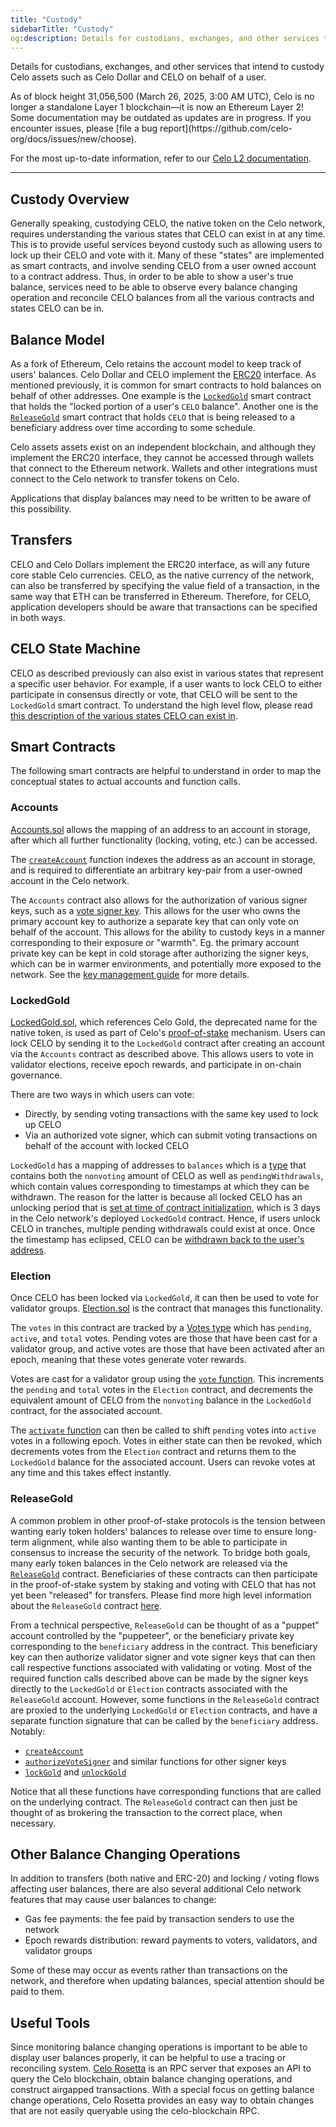 ```yaml
---
title: "Custody"
sidebarTitle: "Custody"
og:description: Details for custodians, exchanges, and other services that intend to custody Celo assets such as Celo Dollar and CELO on behalf of a user.
---
```


Details for custodians, exchanges, and other services that intend to custody Celo assets such as Celo Dollar and CELO on behalf of a user.

<Warning>
As of block height 31,056,500 (March 26, 2025, 3:00 AM UTC), Celo is no longer a standalone Layer 1 blockchain—it is now an Ethereum Layer 2!
Some documentation may be outdated as updates are in progress. If you encounter issues, please [file a bug report](https://github.com/celo-org/docs/issues/new/choose).

For the most up-to-date information, refer to our [Celo L2 documentation](/build#celo-l2-mainnet).
</Warning>

---

## Custody Overview

Generally speaking, custodying CELO, the native token on the Celo network, requires understanding the various states that CELO can exist in at any time. This is to provide useful services beyond custody such as allowing users to lock up their CELO and vote with it. Many of these "states" are implemented as smart contracts, and involve sending CELO from a user owned account to a contract address. Thus, in order to be able to show a user's true balance, services need to be able to observe every balance changing operation and reconcile CELO balances from all the various contracts and states CELO can be in.

## Balance Model

As a fork of Ethereum, Celo retains the account model to keep track of users' balances. Celo Dollar and CELO implement the [ERC20](https://github.com/ethereum/EIPs/blob/master/EIPS/eip-20.md) interface. As mentioned previously, it is common for smart contracts to hold balances on behalf of other addresses. One example is the [`LockedGold`](/legacy/protocol/pos/locked-gold) smart contract that holds the "locked portion of a user's `CELO` balance". Another one is the [`ReleaseGold`](https://github.com/celo-org/celo-monorepo/blob/master/packages/protocol/contracts/governance/ReleaseGold.sol) smart contract that holds `CELO` that is being released to a beneficiary address over time according to some schedule.

<Warning>
Celo assets assets exist on an independent blockchain, and although they implement the ERC20 interface, they cannot be accessed through wallets that connect to the Ethereum network. Wallets and other integrations must connect to the Celo network to transfer tokens on Celo.
</Warning>

Applications that display balances may need to be written to be aware of this possibility.

## Transfers

CELO and Celo Dollars implement the ERC20 interface, as will any future core stable Celo currencies. CELO, as the native currency of the network, can also be transferred by specifying the value field of a transaction, in the same way that ETH can be transferred in Ethereum. Therefore, for CELO, application developers should be aware that transactions can be specified in both ways.

## CELO State Machine

CELO as described previously can also exist in various states that represent a specific user behavior. For example, if a user wants to lock CELO to either participate in consensus directly or vote, that CELO will be sent to the `LockedGold` smart contract. To understand the high level flow, please read [this description of the various states CELO can exist in](/legacy/protocol/pos/locked-gold#locking-and-voting-flow).

## Smart Contracts

The following smart contracts are helpful to understand in order to map the conceptual states to actual accounts and function calls.

### Accounts

[Accounts.sol](https://github.com/celo-org/celo-monorepo/blob/master/packages/protocol/contracts/common/Accounts.sol) allows the mapping of an address to an account in storage, after which all further functionality (locking, voting, etc.) can be accessed.

The [`createAccount`](https://github.com/celo-org/celo-monorepo/blob/master/packages/protocol/contracts/common/Accounts.sol#L103) function indexes the address as an account in storage, and is required to differentiate an arbitrary key-pair from a user-owned account in the Celo network.

The `Accounts` contract also allows for the authorization of various signer keys, such as a [vote signer key](https://github.com/celo-org/celo-monorepo/blob/master/packages/protocol/contracts/common/Accounts.sol#L175). This allows for the user who owns the primary account key to authorize a separate key that can only vote on behalf of the account. This allows for the ability to custody keys in a manner corresponding to their exposure or "warmth". Eg. the primary account private key can be kept in cold storage after authorizing the signer keys, which can be in warmer environments, and potentially more exposed to the network. See the [key management guide](/legacy/validator/key-management/detailed) for more details.

### LockedGold

[LockedGold.sol](https://github.com/celo-org/celo-monorepo/blob/master/packages/protocol/contracts/governance/LockedGold.sol), which references Celo Gold, the deprecated name for the native token, is used as part of Celo's [proof-of-stake](/legacy/protocol/pos/index/) mechanism. Users can lock CELO by sending it to the `LockedGold` contract after creating an account via the `Accounts` contract as described above. This allows users to vote in validator elections, receive epoch rewards, and participate in on-chain governance.

There are two ways in which users can vote:

- Directly, by sending voting transactions with the same key used to lock up CELO
- Via an authorized vote signer, which can submit voting transactions on behalf of the account with locked CELO

`LockedGold` has a mapping of addresses to `balances` which is a [type](https://github.com/celo-org/celo-monorepo/blob/master/packages/protocol/contracts/governance/LockedGold.sol#L26) that contains both the `nonvoting` amount of CELO as well as `pendingWithdrawals`, which contain values corresponding to timestamps at which they can be withdrawn. The reason for the latter is because all locked CELO has an unlocking period that is [set at time of contract initialization](https://github.com/celo-org/celo-monorepo/blob/master/packages/protocol/contracts/governance/LockedGold.sol#L78), which is 3 days in the Celo network's deployed `LockedGold` contract. Hence, if users unlock CELO in tranches, multiple pending withdrawals could exist at once. Once the timestamp has eclipsed, CELO can be [withdrawn back to the user's address](https://github.com/celo-org/celo-monorepo/blob/master/packages/protocol/contracts/governance/LockedGold.sol#L193).

### Election

Once CELO has been locked via `LockedGold`, it can then be used to vote for validator groups. [Election.sol](https://github.com/celo-org/celo-monorepo/blob/master/packages/protocol/contracts/governance/Election.sol) is the contract that manages this functionality.

The `votes` in this contract are tracked by a [Votes type](https://github.com/celo-org/celo-monorepo/blob/master/packages/protocol/contracts/governance/Election.sol#L87) which has `pending`, `active`, and `total` votes. Pending votes are those that have been cast for a validator group, and active votes are those that have been activated after an epoch, meaning that these votes generate voter rewards.

Votes are cast for a validator group using the [`vote` function](https://github.com/celo-org/celo-monorepo/blob/master/packages/protocol/contracts/governance/Election.sol#L229). This increments the `pending` and `total` votes in the `Election` contract, and decrements the equivalent amount of CELO from the `nonvoting` balance in the `LockedGold` contract, for the associated account.

The [`activate` function](https://github.com/celo-org/celo-monorepo/blob/master/packages/protocol/contracts/governance/Election.sol#L263) can then be called to shift `pending` votes into `active` votes in a following epoch. Votes in either state can then be revoked, which decrements votes from the `Election` contract and returns them to the `LockedGold` balance for the associated account. Users can revoke votes at any time and this takes effect instantly.

### ReleaseGold

A common problem in other proof-of-stake protocols is the tension between wanting early token holders' balances to release over time to ensure long-term alignment, while also wanting them to be able to participate in consensus to increase the security of the network. To bridge both goals, many early token balances in the Celo network are released via the [`ReleaseGold`](https://github.com/celo-org/celo-monorepo/blob/master/packages/protocol/contracts/governance/ReleaseGold.sol) contract. Beneficiaries of these contracts can then participate in the proof-of-stake system by staking and voting with CELO that has not yet been "released" for transfers. Please find more high level information about the `ReleaseGold` contract [here](/about-celo/manage/release-gold).

From a technical perspective, `ReleaseGold` can be thought of as a "puppet" account controlled by the "puppeteer", or the beneficiary private key corresponding to the `beneficiary` address in the contract. This beneficiary key can then authorize validator signer and vote signer keys that can then call respective functions associated with validating or voting. Most of the required function calls described above can be made by the signer keys directly to the `LockedGold` or `Election` contracts associated with the `ReleaseGold` account. However, some functions in the `ReleaseGold` contract are proxied to the underlying `LockedGold` or `Election` contracts, and have a separate function signature that can be called by the `beneficiary` address. Notably:

- [`createAccount`](https://github.com/celo-org/celo-monorepo/blob/master/packages/protocol/contracts/governance/ReleaseGold.sol#L669)
- [`authorizeVoteSigner`](https://github.com/celo-org/celo-monorepo/blob/master/packages/protocol/contracts/governance/ReleaseGold.sol#L525) and similar functions for other signer keys
- [`lockGold`](https://github.com/celo-org/celo-monorepo/blob/master/packages/protocol/contracts/governance/ReleaseGold.sol#L469) and [`unlockGold`](https://github.com/celo-org/celo-monorepo/blob/master/packages/protocol/contracts/governance/ReleaseGold.sol#L477)

Notice that all these functions have corresponding functions that are called on the underlying contract. The `ReleaseGold` contract can then just be thought of as brokering the transaction to the correct place, when necessary.

## Other Balance Changing Operations

In addition to transfers (both native and ERC-20) and locking / voting flows affecting user balances, there are also several additional Celo network features that may cause user balances to change:

- Gas fee payments: the fee paid by transaction senders to use the network
- Epoch rewards distribution: reward payments to voters, validators, and validator groups

Some of these may occur as events rather than transactions on the network, and therefore when updating balances, special attention should be paid to them.

## Useful Tools

Since monitoring balance changing operations is important to be able to display user balances properly, it can be helpful to use a tracing or reconciling system. [Celo Rosetta](https://github.com/celo-org/rosetta) is an RPC server that exposes an API to query the Celo blockchain, obtain balance changing operations, and construct airgapped transactions. With a special focus on getting balance change operations, Celo Rosetta provides an easy way to obtain changes that are not easily queryable using the celo-blockchain RPC.